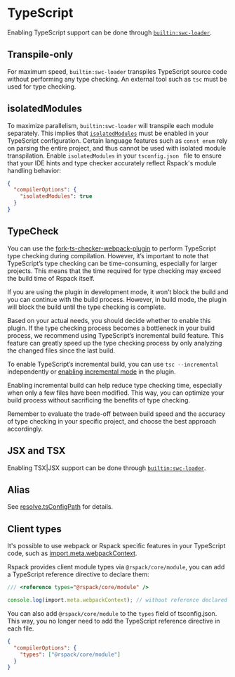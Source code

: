 # TypeScript

Enabling TypeScript support can be done through [`builtin:swc-loader`](/guide/features/builtin-swc-loader).

## Transpile-only

For maximum speed, `builtin:swc-loader` transpiles TypeScript source code without performing any type checking. An external tool such as `tsc` must be used for type checking.

## isolatedModules

To maximize parallelism, `builtin:swc-loader` will transpile each module separately. This implies that [`isolatedModules`](https://www.typescriptlang.org/tsconfig#isolatedModules) must be enabled in your TypeScript configuration. Certain language features such as `const enum` rely on parsing the entire project, and thus cannot be used with isolated module transpilation. Enable `isolatedModules` in your `tsconfig.json ` file to ensure that your IDE hints and type checker accurately reflect Rspack's module handling behavior:

```json title="tsconfig.json"
{
  "compilerOptions": {
    "isolatedModules": true
  }
}
```

## TypeCheck

You can use the [fork-ts-checker-webpack-plugin](https://github.com/TypeStrong/fork-ts-checker-webpack-plugin) to perform TypeScript type checking during compilation. However, it’s important to note that TypeScript’s type checking can be time-consuming, especially for larger projects. This means that the time required for type checking may exceed the build time of Rspack itself.

If you are using the plugin in development mode, it won’t block the build and you can continue with the build process. However, in build mode, the plugin will block the build until the type checking is complete.

Based on your actual needs, you should decide whether to enable this plugin. If the type checking process becomes a bottleneck in your build process, we recommend using TypeScript’s incremental build feature. This feature can greatly speed up the type checking process by only analyzing the changed files since the last build.

To enable TypeScript’s incremental build, you can use `tsc --incremental` independently or [enabling incremental mode](https://github.com/TypeStrong/fork-ts-checker-webpack-plugin#enabling-incremental-mode) in the plugin.

Enabling incremental build can help reduce type checking time, especially when only a few files have been modified. This way, you can optimize your build process without sacrificing the benefits of type checking.

Remember to evaluate the trade-off between build speed and the accuracy of type checking in your specific project, and choose the best approach accordingly.

## JSX and TSX

Enabling TSX|JSX support can be done through [`builtin:swc-loader`](/guide/features/builtin-swc-loader).

## Alias

See [resolve.tsConfigPath](/config/resolve#resolvetsconfigpath) for details.

## Client types

It's possible to use webpack or Rspack specific features in your TypeScript code, such as [import.meta.webpackContext](/api/modules/module-variables#importmetawebpackcontext).

Rspack provides client module types via `@rspack/core/module`, you can add a TypeScript reference directive to declare them:

```ts title="src/index.ts"
/// <reference types="@rspack/core/module" />

console.log(import.meta.webpackContext); // without reference declared above, TypeScript will throw an error
```

You can also add `@rspack/core/module` to the `types` field of tsconfig.json. This way, you no longer need to add the TypeScript reference directive in each file.

```json title="tsconfig.json"
{
  "compilerOptions": {
    "types": ["@rspack/core/module"]
  }
}
```
